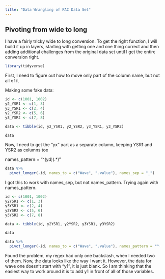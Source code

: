 ```yaml
---
title: "Data Wrangling of PAC Data Set"
---
```


## Pivoting from wide to long

I have a fairly tricky wide to long conversion. To get the right function, I will build it up in layers, starting with getting one and one thing correct and then adding additional challenges from the original data set until I get the entire conversion right.

```r
library(tidyverse)
```


First, I need to figure out how to move only part of the column name, but not all of it

Making some fake data:

```r
id <- c(1001, 1002)
y2_YSR1 <- c(1, 3)
y3_YSR1 <- c(2, 4)
y2_YSR2 <- c(5, 6)
y3_YSR2 <- c(7, 8)

data <- tibble(id, y2_YSR1, y2_YSR2, y3_YSR1, y3_YSR2)

data
```

Now, I need to get the "yx" part as a separate column, keeping YSR1 and YSR2 as columns too

names_pattern = "^(yd)(.*)"

```r
data %>%
  pivot_longer(-id, names_to = c("Wave", ".value"), names_sep = "_")
```

I got this to work with names_sep, but not names_pattern. Trying again with names_pattern.

```r
id <- c(1001, 1002)
y2YSR1 <- c(1, 3)
y3YSR1 <- c(2, 4)
y2YSR2 <- c(5, 6)
y3YSR2 <- c(7, 8)

data <- tibble(id, y2YSR1, y2YSR2, y3YSR1, y3YSR2)

data
```

```r
data %>%
  pivot_longer(-id, names_to = c("Wave", ".value"), names_pattern = "^(y\\d)(.*)")
```

Found the problem, my regex had only one backslash, when I needed two of them.
Now, the data looks like the way I want it. However, the data for wave one doesn't start with "y1", it is just blank. So I am thinking that the easiest way to work around it is to add y1 in front of all of those variables.
